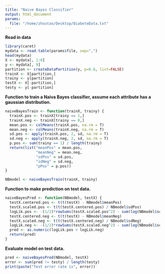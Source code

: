 ```yaml
---
title: "Naive Bayes Classifier"
output: html_document
params:
  file: "/home/zhoutao/Desktop/DiabeteData.txt"
---
```


**Read in data**
```r
library(caret)
mydata <- read.table(params$file, sep=",")
head(mydata)
X <- mydata[, 1:8]
y <- mydata[, 9]
partition <- createDataPartition(y, p=0.8, list=FALSE)
trainX <- X[partition,]
trainy <- y[partition]
testX <- X[-partition,]
testy <- y[-partition]
```

**Function to train a Naiva Bayes classifier, assume each attribute has a gaussian distribution.**

```r
naiveBayesTrain <- function(trainX, trainy) {
  trainX.pos <- trainX[trainy == 1,]
  trainX.neg <- trainX[trainy == 0,]
  mean.pos <- colMeans(trainX.pos, na.rm = T)
  mean.neg <- colMeans(trainX.neg, na.rm = T)
  sd.pos <- apply(trainX.pos, 2, sd, na.rm = T)
  sd.neg <- apply(trainX.neg, 2, sd, na.rm = T)
  p.pos <- sum(trainy == 1) / length(trainy)
  return(list("meanPos" = mean.pos, 
              "meanNeg" = mean.neg,
              "sdPos" = sd.pos,
              "sdNeg" = sd.neg,
              "pPos" = p.pos))
}

NBmodel <- naiveBayesTrain(trainX, trainy)
```

**Function to make prediction on test data.**

```r
naiveBayesPred <- function(NBmodel, testX) {
  testX.centered.pos <- t(t(testX) - NBmodel$meanPos)
  testX.scaled.pos <- t(t(testX.centered.pos) / NBmodel$sdPos)
  logLik.pos <- -(1/2)*rowSums(testX.scaled.pos^2) - sum(log(NBmodel$sdPos)) + log(NBmodel$pPos)
  testX.centered.neg <- t(t(testX) - NBmodel$meanNeg)
  testX.scaled.neg <- t(t(testX.centered.neg) / NBmodel$sdNeg)
  logLik.neg <- -(1/2)*rowSums(testX.scaled.neg^2) - sum(log(NBmodel$sdNeg)) + log(1-NBmodel$pPos)
  pred <- as.numeric(logLik.pos > logLik.neg)
  return(pred)
}
```

**Evaluate model on test data.**

```r
pred <- naiveBayesPred(NBmodel, testX)
error <- sum(pred != testy) / length(testy)
print(paste("Test error rate is", error))
```
